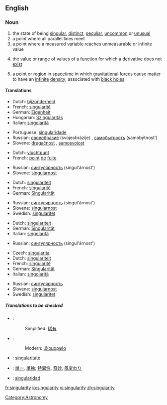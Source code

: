 {{wikipedia}}
==English==

===Noun===
{{en-noun|singularities}}

# the state of being [[singular]], [[distinct]], [[peculiar]], [[uncommon]] or [[unusual]]
# a point where all parallel lines meet
# a point where a measured variable reaches unmeasurable or infinite value
# {{mathematics}} the [[value]] or [[range]] of values of a [[function]] for which a [[derivative]] does not [[exist]]
# {{physics}} a [[point]] or [[region]] in [[spacetime]] in which [[gravitational]] [[force]]s cause [[matter]] to have an [[infinite]] [[density]]; associated with [[black hole]]s

====Translations====
{{trans-top|peculiar}}
*Dutch: [[bijzonderheid]] {{f}}
*French: [[singularité]] {{f}}
*German: [[Eigenheit]] {{f}}
*Hungarian: [[Szingularitás]]
*Italian: [[singolarità]] {{f}}
{{trans-mid}}
*Portuguese: [[singularidade]] {{f}}
*Russian: [[своеобразие]] (svojeobrázije) {{n}}, [[самобытность]] (samobýtnost’) {{f}}
*Slovene: [[drugačnost]] {{f}}, [[samosvojost]] {{f}}
{{trans-bottom}}

{{trans-top|point where all lines meet}}
*Dutch: [[vluchtpunt]] {{n}}
*French: [[point]] {{m}} [[de]] [[fuite]]
{{trans-mid}}
*Russian: [[сингулярность]] (singul'árnost') {{f}}
*Slovene: [[singularnost]] {{f}}
{{trans-bottom}}

{{trans-top|point where infinite value is reached}}
*Dutch: [[singulariteit]] {{f}}
*French: [[singularité]] {{f}}
*German: [[Singularität]] {{f}}
{{trans-mid}}
*Russian: [[сингулярность]] (singul'árnost') {{f}}
*Slovene: [[singularnost]] {{f}}
*Swedish: [[singularitet]] {{c}}
{{trans-bottom}}

{{trans-top|value for which a derivative does not exist}}
*Dutch: [[singulariteit]] {{f}}
*German: [[Singularität]] {{f}}
*Italian: [[singolarità]] {{f}}
{{trans-mid}}
*Russian: [[сингулярность]] (singul'árnost') {{f}}
{{trans-bottom}}

{{trans-top|point of infinite density}}
*Czech: [[singularita]] {{f}}
*Dutch: [[singulariteit]] {{f}}
*French: [[singularité]] {{f}}
*German: [[Singularität]] {{f}}
*Italian: [[singolarità]] {{f}}
{{trans-mid}}
*Russian: [[сингулярность]]
*Slovene: [[singularnost]] {{f}}
*Swedish: [[singularitet]] {{c}}
{{trans-bottom}}

=====Translations to be checked=====
{{checktrans}}
*{{ttbc|Chinese}}:
*:Simplified: [[稀有]]
*{{ttbc|Greek}}:
*:Modern: [[ιδιομορφία]]
*{{ttbc|Interlingua}}: [[singularitate]]
*{{ttbc|Japanese}}: [[単一]], [[単独]]; [[特異性]], [[奇妙]], [[風変わり]]
*{{ttbc|Spanish}}: [[singularidad]] {{f}}

[[Category:Astronomy]]

[[fr:singularity]]
[[io:singularity]]
[[vi:singularity]]
[[zh:singularity]]